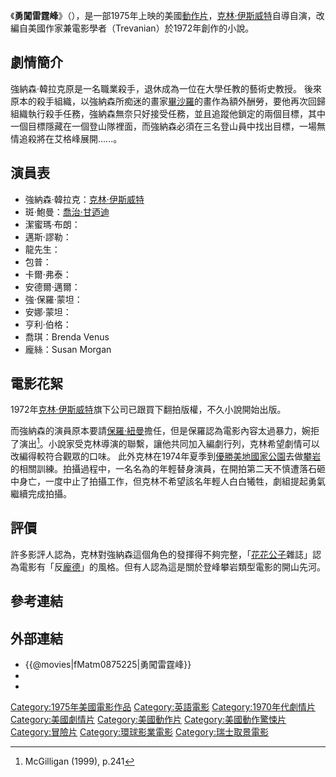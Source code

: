 {{Infobox film
| name           = 勇闖雷霆峰
| original_name  = {{lang|en|''The Eiger Sanction''}}
| image          = The Eiger Sanction.jpg
| alt            = 
| caption        = 電影海報
| director       = [[克林·伊斯威特|克林·伊斯威特]]
| producer       = Robert Daley <br />Richard D. Zanuck<br />David Brown
| screenplay     = Rod Whitaker<br />Hal Dresner<br />Warren Murphy
| based_on       = {{based on|{{tsl|en|The Eiger Sanction|艾格峰制裁行動}}|{{tsl|en|Trevanian|特瑞凡安}}}}
| starring       = 克林·伊斯威特<br>[[喬治·甘迺迪|喬治·甘迺迪]]<br>{{tsl|en|Vonetta McGee|Vonetta McGee}}<br>{{tsl|en|Jack Cassidy|傑克·卡西迪}}
| music          = [[約翰·威廉斯|約翰·威廉斯]]
| cinematography = William N. Clark<br />Frank Stanley
| editing        = 
| studio         = 馬爾帕索製片公司
| distributor    = [[環球影業|環球影業]]
| released       = {{Film date|1975|5|21|{{USA}}}}
| runtime        = 123 分鐘
| country        = {{USA}}
| language       = 英語
| budget         = $9百萬美元<ref>[http://powergrid.thewrap.com/project/eiger-sanction Box Office Information for ''The Eiger Sanction''.] {{Wayback|url=http://powergrid.thewrap.com/project/eiger-sanction |date=20160303191451 }} ''[[The_Wrap|The Wrap]]''. Retrieved April 4, 2013.</ref> 
| gross          = $14,200,000美元<ref name="Hughes174">Hughes (2009), p.174</ref><ref>{{Cite web|url=http://www.the-numbers.com/movies/1975/08SCT.php|publisher=The Numbers|title=The Eiger Sanction, Box Office Information|accessdate=July 7, 2012|archive-date=2013-09-29|archive-url=https://web.archive.org/web/20130929025528/http://www.the-numbers.com/movies/1975/08SCT.php|dead-url=no}}</ref>
| cn_name        = 
| hk_name        = 
| tw_name        = 
}}
《'''勇闖雷霆峰'''》（{{lang-en|''The Eiger Sanction''}}），是一部1975年上映的美國[[動作片|動作片]]，[[克林·伊斯威特|克林·伊斯威特]]自導自演，改編自美國作家兼電影學者{{tsl|en|Trevanian|特瑞凡安}}（Trevanian）於1972年創作的小說。

==劇情簡介==
強納森·韓拉克原是一名職業殺手，退休成為一位在大學任教的藝術史教授。
後來原本的殺手組織，以強納森所痴迷的畫家[[畢沙羅|畢沙羅]]的畫作為額外酬勞，要他再次回歸組織執行殺手任務，強納森無奈只好接受任務，並且追蹤他鎖定的兩個目標，其中一個目標隱藏在一個登山隊裡面，而強納森必須在三名登山員中找出目標，一場無情追殺將在艾格峰展開......。

==演員表==
* 強納森·韓拉克：[[克林·伊斯威特|克林·伊斯威特]]
* 斑·鮑曼：[[喬治·甘迺迪|喬治·甘迺迪]]
* 潔蜜瑪·布朗：{{tsl|en|Vonetta McGee|Vonetta McGee}}
* 邁斯·謬勒：{{tsl|en|Jack Cassidy|傑克·卡西迪}}
* 龍先生：{{tsl|en|Thayer David|賽耶·大衛}}
* 包普：{{tsl|en|Gregory Walcott|格雷戈里·沃爾科特}}
* 卡爾·弗泰：{{tsl|en|Reiner Schöne|萊納·舒納}}
* 安德爾·邁爾：{{tsl|en|Michael Grimm|麥可·格林}}
* 強·保羅·蒙坦：{{tsl|en|Jean-Paul Montaigne|讓·皮埃爾·伯納德}}
* 安娜·蒙坦：{{tsl|en|Heidi Brühl|海蒂·布呂爾}}
* 亨利·伯格：{{tsl|en|Frank Redmond|法蘭克·雷蒙德}}
* 喬琪：Brenda Venus
* 龐絲：Susan Morgan

==電影花絮==
1972年[[克林·伊斯威特|克林·伊斯威特]]旗下公司{{tsl|en|The Malpaso Company|馬爾帕索}}已跟{{tsl|en|Trevanian|特瑞凡安}}買下翻拍版權，不久小說開始出版。

而強納森的演員原本要請[[保羅·紐曼|保羅·紐曼]]擔任，但是保羅認為電影內容太過暴力，婉拒了演出<ref name="McGilligan241">McGilligan (1999), p.241</ref>。小說家{{tsl|en|Warren Murphy|沃倫·墨菲}}受克林導演的聯繫，讓他共同加入編劇行列，克林希望劇情可以改編得較符合觀眾的口味。
此外克林在1974年夏季到[[優勝美地國家公園|優勝美地國家公園]]去做[[攀岩|攀岩]]的相關訓練。拍攝過程中，一名名為{{tsl|en|David Knowles|大衛·諾斯}}的年輕替身演員，在開拍第二天不慎遭落石砸中身亡，一度中止了拍攝工作，但克林不希望該名年輕人白白犧牲，劇組提起勇氣繼續完成拍攝。

==評價==
許多影評人認為，克林對強納森這個角色的發揮得不夠完整，「[[花花公子|花花公子]]雜誌」認為電影有「反[[詹姆斯·龐德|龐德]]」的風格。但有人認為這是關於登峰攀岩類型電影的開山先河。

==參考連結==
{{reflist}}

==外部連結==
* {{@movies|fMatm0875225|勇闖雷霆峰}}
* {{IMDb title |id=0072926|title=勇闖雷霆峰}}
* {{Amg movie|15392|勇闖雷霆峰}}


{{DEFAULTSORT:The Eiger Sanction}}
[[Category:1975年美國電影作品|Category:1975年美國電影作品]]
[[Category:英語電影|Category:英語電影]]
[[Category:1970年代劇情片|Category:1970年代劇情片]]
[[Category:美國劇情片|Category:美國劇情片]]
[[Category:美國動作片|Category:美國動作片]]
[[Category:美國動作驚悚片|Category:美國動作驚悚片]]
[[Category:冒險片|Category:冒險片]]
[[Category:環球影業電影|Category:環球影業電影]]
[[Category:瑞士取景電影|Category:瑞士取景電影]]